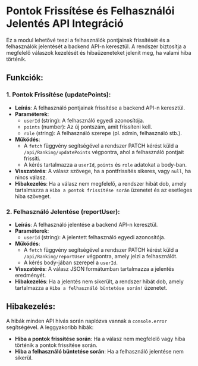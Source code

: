 # Pontok Frissítése és Felhasználói Jelentés API Integráció

Ez a modul lehetővé teszi a felhasználók pontjainak frissítését és a felhasználók jelentését a backend API-n keresztül. A rendszer biztosítja a megfelelő válaszok kezelését és hibaüzeneteket jelenít meg, ha valami hiba történik.

## **Funkciók**:

### **1. Pontok Frissítése (updatePoints)**:
- **Leírás**: A felhasználó pontjainak frissítése a backend API-n keresztül.
- **Paraméterek**:
  - `userId` (string): A felhasználó egyedi azonosítója.
  - `points` (number): Az új pontszám, amit frissíteni kell.
  - `role` (string): A felhasználó szerepe (pl. admin, felhasználó stb.).
- **Működés**:
  - A `fetch` függvény segítségével a rendszer PATCH kérést küld a `/api/Ranking/updatePoints` végpontra, ahol a felhasználó pontjait frissíti.
  - A kérés tartalmazza a `userId`, `points` és `role` adatokat a body-ban.
- **Visszatérés**: A válasz szövege, ha a pontfrissítés sikeres, vagy `null`, ha nincs válasz.
- **Hibakezelés**: Ha a válasz nem megfelelő, a rendszer hibát dob, amely tartalmazza a `Hiba a pontok frissítése során` üzenetet és az esetleges hiba szöveget.

### **2. Felhasználó Jelentése (reportUser)**:
- **Leírás**: A felhasználó jelentése a backend API-n keresztül.
- **Paraméterek**:
  - `userId` (string): A jelentett felhasználó egyedi azonosítója.
- **Működés**:
  - A `fetch` függvény segítségével a rendszer PATCH kérést küld a `/api/Ranking/reportUser` végpontra, amely jelzi a felhasználót.
  - A kérés body-jában szerepel a `userId`.
- **Visszatérés**: A válasz JSON formátumban tartalmazza a jelentés eredményét.
- **Hibakezelés**: Ha a jelentés nem sikerült, a rendszer hibát dob, amely tartalmazza a `Hiba a felhasználó büntetése során!` üzenetet.

## **Hibakezelés**:
A hibák minden API hívás során naplózva vannak a `console.error` segítségével. A leggyakoribb hibák:
- **Hiba a pontok frissítése során**: Ha a válasz nem megfelelő vagy hiba történik a pontok frissítése során.
- **Hiba a felhasználó büntetése során**: Ha a felhasználó jelentése nem sikerül.